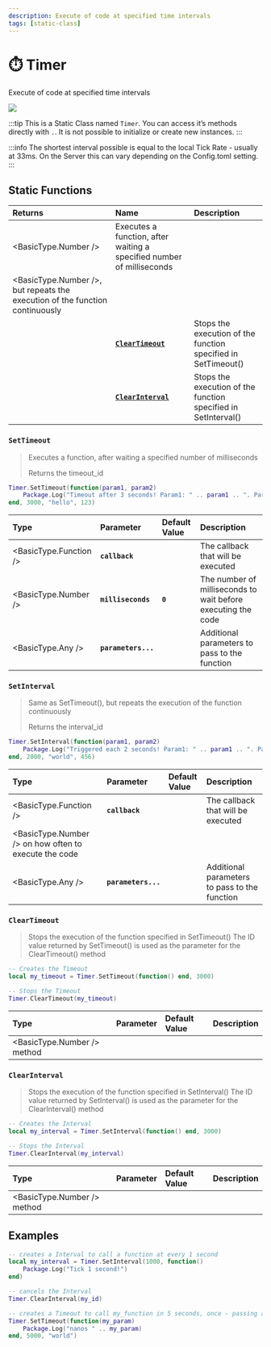 ```yaml
---
description: Execute of code at specified time intervals
tags: [static-class]
---
```


# ⏱️ Timer

Execute of code at specified time intervals


![](/img/docs/stopwatch.png)

:::tip
This is a Static Class named `Timer`. You can access it’s methods directly with `.`. It is not possible to initialize or create new instances.
:::

:::info
The shortest interval possible is equal to the local Tick Rate - usually at 33ms. On the Server this can vary depending on the Config.toml setting.
:::

## Static Functions

| Returns | Name | Description |
| :--- | :--- | :--- |
| <BasicType.Number /> | Executes a function, after waiting a specified number of milliseconds |
| <BasicType.Number />, but repeats the execution of the function continuously |
|  | [**`ClearTimeout`**](timer#cleartimeout) | Stops the execution of the function specified in SetTimeout\(\) |
|  | [**`ClearInterval`**](timer#clearinterval) | Stops the execution of the function specified in SetInterval\(\) |

### `SetTimeout`

> Executes a function, after waiting a specified number of milliseconds
>
> Returns the timeout\_id


```lua
Timer.SetTimeout(function(param1, param2)
    Package.Log("Timeout after 3 seconds! Param1: " .. param1 .. ". Param2: " .. param2)
end, 3000, "hello", 123)
```

| Type | Parameter | Default Value | Description |
| :--- | :--- | :--- | :--- |
| <BasicType.Function /> | **`callback`** |  | The callback that will be executed |
| <BasicType.Number /> | **`milliseconds`** | **`0`** | The number of milliseconds to wait before executing the code |
| <BasicType.Any /> | **`parameters...`** |  | Additional parameters to pass to the function |

### `SetInterval`

> Same as SetTimeout\(\), but repeats the execution of the function continuously
>
> Returns the interval\_id


```lua
Timer.SetInterval(function(param1, param2)
    Package.Log("Triggered each 2 seconds! Param1: " .. param1 .. ". Param2: " .. param2)
end, 2000, "world", 456)
```

| Type | Parameter | Default Value | Description |
| :--- | :--- | :--- | :--- |
| <BasicType.Function /> | **`callback`** |  | The callback that will be executed |
| <BasicType.Number /> on how often to execute the code |
| <BasicType.Any /> | **`parameters...`** |  | Additional parameters to pass to the function |

### `ClearTimeout`

> Stops the execution of the function specified in SetTimeout\(\) The ID value returned by SetTimeout\(\) is used as the parameter for the ClearTimeout\(\) method


```lua
-- Creates the Timeout
local my_timeout = Timer.SetTimeout(function() end, 3000)

-- Stops the Timeout
Timer.ClearTimeout(my_timeout)
```

| Type | Parameter | Default Value | Description |
| :--- | :--- | :--- | :--- |
| <BasicType.Number /> method |

### `ClearInterval`

> Stops the execution of the function specified in SetInterval\(\) The ID value returned by SetInterval\(\) is used as the parameter for the ClearInterval\(\) method


```lua
-- Creates the Interval
local my_interval = Timer.SetInterval(function() end, 3000)

-- Stops the Interval
Timer.ClearInterval(my_interval)
```

| Type | Parameter | Default Value | Description |
| :--- | :--- | :--- | :--- |
| <BasicType.Number /> method |

## Examples


```lua
-- creates a Interval to call a function at every 1 second
local my_interval = Timer.SetInterval(1000, function()
    Package.Log("Tick 1 second!")
end)

-- cancels the Interval
Timer.ClearInterval(my_id)

-- creates a Timeout to call my_function in 5 seconds, once - passing a parameter
Timer.SetTimeout(function(my_param)
    Package.Log("nanos " .. my_param)
end, 5000, "world")
```

